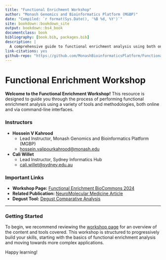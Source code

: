 ```yaml
---
title: "Functional Enrichment Workshop"
author: "Monash Genomics and Bioinformatics Platform (MGBP)"
date: "Compiled: `r format(Sys.Date(), '%B %d, %Y')`"
site: bookdown::bookdown_site
output: bookdown::bs4_book
documentclass: book
bibliography: [book.bib, packages.bib]
description: |
  A comprehensive guide to functional enrichment analysis using both online platforms and command-line tools.
link-citations: yes
github-repo: "https://github.com/MonashBioinformaticsPlatform/Functional_Enrichment_Workshop_2024"
---
```


# Functional Enrichment Workshop

**Welcome to the Functional Enrichment Workshop!** This resource is designed to guide you through the process of performing functional enrichment analysis using a variety of tools and methodologies, both online and via command-line interfaces.

### Instructors

- **Hossein V Kahrood**
  - Lead Instructor, Monash Genomics and Bioinformatics Platform (MGBP)
  - [hossein.valipourkahrood@monash.edu](mailto:hossein.valipourkahrood@monash.edu)

- **Cali Willet**
  - Lead Instructor, Sydney Informatics Hub
  - [cali.willet@sydney.edu.au](mailto:cali.willet@sydney.edu.au)

### Important Links

- **Workshop Page:** [Functional Enrichment BioCommons 2024](https://monashbioinformaticsplatform.github.io/Functional_Enrichment_BioCommons_2024/)
- **Related Publication:** [NeuroMolecular Medicine Article](https://link.springer.com/article/10.1007%2Fs10571-016-0403-y)
- **Degust Tool:** [Degust Comparative Analysis](https://degust.erc.monash.edu/degust/compare.html?code=5b2c7805ab8f8c5f2dc8c72e61b049b0#/?plot=mds)

---

### Getting Started

To begin, we recommend reviewing the [workshop page](https://monashbioinformaticsplatform.github.io/Functional_Enrichment_BioCommons_2024/) for an overview of the content and tools covered. This workshop is structured to progressively build your skills, starting with the basics of functional enrichment analysis and moving towards more complex applications.

Happy learning!

